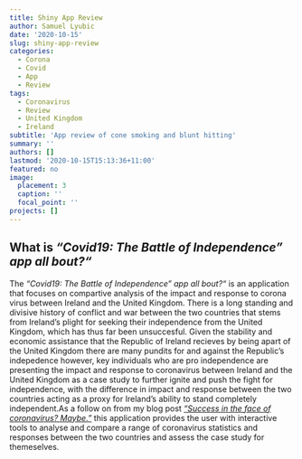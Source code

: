 ```yaml
---
title: Shiny App Review
author: Samuel Lyubic
date: '2020-10-15'
slug: shiny-app-review
categories:
  - Corona
  - Covid
  - App
  - Review
tags:
  - Coronavirus
  - Review
  - United Kingdom
  - Ireland
subtitle: 'App review of cone smoking and blunt hitting'
summary: ''
authors: []
lastmod: '2020-10-15T15:13:36+11:00' 
featured: no
image:   
  placement: 3
  caption: ''
  focal_point: ''
projects: []
---
```


## What is _"Covid19: The Battle of Independence" app all bout?"_

The _"Covid19: The Battle of Independence" app all bout?"_ is an application that focuses on compartive analysis of the impact and response to corona virus between Ireland and the United Kingdom. There is a long standing and divisive history of conflict and war between the two countries that stems from Ireland's plight for seeking their independence from the United Kingdom, which has thus far been unsuccesful. Given the stability and economic assistance that the Republic of Ireland recieves by being apart of the United Kingdom there are many pundits for and against the Republic's indepedence however, key individuals who are pro independence are presenting the impact and response to coronavirus between Ireland and the United Kingdom as a case study to further ignite and push the fight for independence, with the difference in impact and response between the two countries acting as a proxy for Ireland's ability to stand completely independent.As a follow on from my blog post [_"Success in the face of coronavirus? Maybe."_](http://127.0.0.1:4321/post/blog_two/blog-post-two-ireland/) this application provides the user with interactive tools to analyse and compare a range of coronavirus statistics and responses between the two countries and assess the case study for themeselves. 

